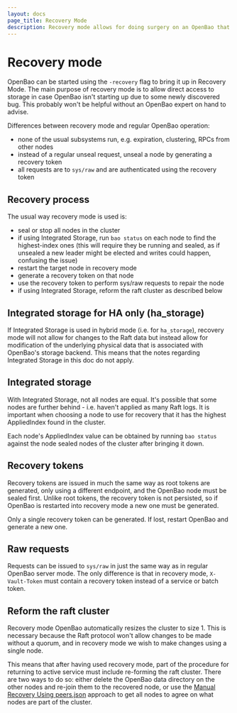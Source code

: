 ```yaml
---
layout: docs
page_title: Recovery Mode
description: Recovery mode allows for doing surgery on an OpenBao that won't start.
---
```


# Recovery mode

OpenBao can be started using the `-recovery` flag to bring it up in Recovery Mode.
The main purpose of recovery mode is to allow direct access to storage in case
OpenBao isn't starting up due to some newly discovered bug.  This probably won't
be helpful without an OpenBao expert on hand to advise.

Differences between recovery mode and regular OpenBao operation:
- none of the usual subsystems run, e.g. expiration, clustering, RPCs from other nodes
- instead of a regular unseal request, unseal a node by generating a recovery token
- all requests are to `sys/raw` and are authenticated using the recovery token

## Recovery process

The usual way recovery mode is used is:
- seal or stop all nodes in the cluster
- if using Integrated Storage, run `bao status` on each node to find the highest-index ones
  (this will require they be running and sealed, as if unsealed a new leader might be
  elected and writes could happen, confusing the issue)
- restart the target node in recovery mode
- generate a recovery token on that node
- use the recovery token to perform sys/raw requests to repair the node
- if using Integrated Storage, reform the raft cluster as described below

## Integrated storage for HA only (ha_storage)

If Integrated Storage is used in hybrid mode (i.e. for `ha_storage`),
recovery mode will not allow for changes to the Raft data but instead allow for
modification of the underlying physical data that is associated with OpenBao's
storage backend.  This means that the notes regarding Integrated Storage in
this doc do not apply.

## Integrated storage

With Integrated Storage, not all nodes are equal.  It's possible that some
nodes are further behind - i.e. haven't applied as many Raft logs.  It is
important when choosing a node to use for recovery that it has the highest
AppliedIndex found in the cluster.

Each node's AppliedIndex value can be obtained by running `bao status` against
the node sealed nodes of the cluster after bringing it down.

## Recovery tokens

Recovery tokens are issued in much the same way as root tokens are generated,
only using a different endpoint, and the OpenBao node must be sealed first.
Unlike root tokens, the recovery token is not persisted, so if OpenBao
is restarted into recovery mode a new one must be generated.

Only a single recovery token can be generated. If lost, restart OpenBao and
generate a new one.

## Raw requests

Requests can be issued to `sys/raw` in just the same way as in regular OpenBao
server mode. The only difference is that in recovery mode, `X-Vault-Token`
must contain a recovery token instead of a service or batch token.

## Reform the raft cluster

Recovery mode OpenBao automatically resizes the cluster to size 1.  This is
necessary because the Raft protocol won't allow changes to be made without a
quorum, and in recovery mode we wish to make changes using a single node.

This means that after having used recovery mode, part of the procedure for
returning to active service must include re-forming the raft cluster.  There
are two ways to do so: either delete the OpenBao data directory on the other nodes
and re-join them to the recovered node, or use the
[Manual Recovery Using peers.json](/docs/concepts/integrated-storage#manual-recovery-using-peers-json)
approach to get all nodes to agree on what nodes are part of the cluster.

